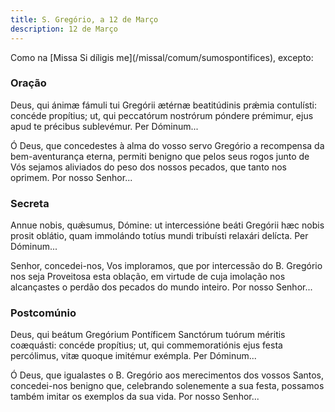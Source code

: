 ```yaml
---
title: S. Gregório, a 12 de Março
description: 12 de Março
---
```


<aside>
  Como na [Missa Si díligis me](/missal/comum/sumospontifices), excepto:
</aside>

### Oração

<div class="side-by-side not-content">

Deus, qui ánimæ fámuli tui Gregórii ætérnæ beatitúdinis prǽmia contulísti:
    concéde propítius; ut, qui peccatórum nostrórum póndere prémimur, ejus apud
    te précibus sublevémur. Per Dóminum...

Ó Deus, que concedestes à alma do vosso servo Gregório a recompensa da
    bem-aventurança eterna, permiti benigno que pelos seus rogos junto de Vós
    sejamos aliviados do peso dos nossos pecados, que tanto nos oprimem. Por
    nosso Senhor...

</div>

### Secreta

<div class="side-by-side not-content">

Annue nobis, quǽsumus, Dómine: ut intercessióne beáti Gregórii hæc nobis
    prosit oblátio, quam immolándo totíus mundi tribuísti relaxári delícta. Per
    Dóminum...

Senhor, concedei-nos, Vos imploramos, que por intercessão do B. Gregório nos
    seja Proveitosa esta oblação, em virtude de cuja imolação nos alcançastes o
    perdão dos pecados do mundo inteiro. Por nosso Senhor...

</div>

### Postcomúnio

<div class="side-by-side not-content">

Deus, qui beátum Gregórium Pontíficem Sanctórum tuórum méritis coæquásti:
    concéde propítius; ut, qui commemoratiónis ejus festa percólimus, vitæ
    quoque imitémur exémpla. Per Dóminum...

Ó Deus, que igualastes o B. Gregório aos merecimentos dos vossos Santos,
    concedei-nos benigno que, celebrando solenemente a sua festa, possamos
    também imitar os exemplos da sua vida. Por nosso Senhor...

</div>
